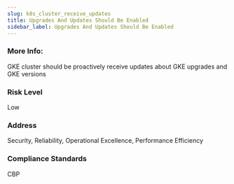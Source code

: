 ```yaml
---
slug: k8s_cluster_receive_updates
title: Upgrades And Updates Should Be Enabled
sidebar_label: Upgrades And Updates Should Be Enabled
---
```


### More Info:

GKE cluster should be proactively receive updates about GKE upgrades and GKE versions

### Risk Level

Low

### Address

Security, Reliability, Operational Excellence, Performance Efficiency

### Compliance Standards

CBP

